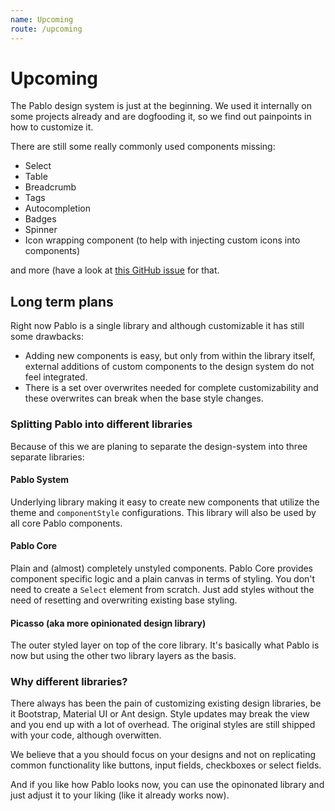 ```yaml
---
name: Upcoming
route: /upcoming
---
```


# Upcoming

The Pablo design system is just at the beginning. We used it internally on some projects already and
are dogfooding it, so we find out painpoints in how to customize it.

There are still some really commonly used components missing:

* Select
* Table
* Breadcrumb
* Tags
* Autocompletion
* Badges
* Spinner
* Icon wrapping component (to help with injecting custom icons into components)

and more (have a look at [this GitHub issue](https://github.com/Bojagi/pablo/issues/26) for that.

## Long term plans

Right now Pablo is a single library and although customizable it has still some drawbacks:

* Adding new components is easy, but only from within the library itself, external additions of custom components to the design system do not feel integrated.
* There is a set over overwrites needed for complete customizability and these overwrites can break when the base style changes.

### Splitting Pablo into different libraries

Because of this we are planing to separate the design-system into three separate libraries:

#### Pablo System

Underlying library making it easy to create new components that utilize the theme and `componentStyle` configurations.
This library will also be used by all core Pablo components. 

#### Pablo Core

Plain and (almost) completely unstyled components. Pablo Core provides component specific logic and
a plain canvas in terms of styling. You don't need to create a `Select` element from scratch. Just add
styles without the need of resetting and overwriting existing base styling.

#### Picasso (aka more opinionated design library)

The outer styled layer on top of the core library. It's basically what Pablo is now but using
the other two library layers as the basis. 

### Why different libraries?

There always has been the pain of customizing existing design libraries, be it Bootstrap, Material UI or Ant design.
Style updates may break the view and you end up with a lot of overhead. 
The original styles are still shipped with your code, although overwitten.

We believe that a you should focus on your designs and not on replicating common functionality like
buttons, input fields, checkboxes or select fields.

And if you like how Pablo looks now, you can use the opinonated library and just adjust it to your liking 
(like it already works now).

